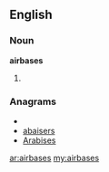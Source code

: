 ==English==

===Noun===
'''airbases'''

# {{plural of|[[airbase]]}}

===Anagrams===
* {{alphagram|aabeirss}}
* [[abaisers#English|abaisers]]
* [[Arabises#English|Arabises]]

[[ar:airbases]]
[[my:airbases]]